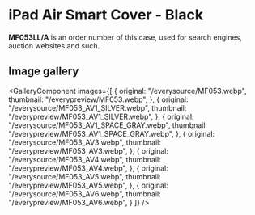 
# iPad Air Smart Cover - Black

<Callout type='info' emoji='👉🏻'>**MF053LL/A** is an order number of this case, used for search engines, auction websites and such.</Callout>

## Image gallery

<GalleryComponent
    images={[
      {
        original: "/everysource/MF053.webp",
        thumbnail: "/everypreview/MF053.webp",
      },
      {
        original: "/everysource/MF053_AV1_SILVER.webp",
        thumbnail: "/everypreview/MF053_AV1_SILVER.webp",
      },
      {
        original: "/everysource/MF053_AV1_SPACE_GRAY.webp",
        thumbnail: "/everypreview/MF053_AV1_SPACE_GRAY.webp",
      },
      {
        original: "/everysource/MF053_AV3.webp",
        thumbnail: "/everypreview/MF053_AV3.webp",
      },
      {
        original: "/everysource/MF053_AV4.webp",
        thumbnail: "/everypreview/MF053_AV4.webp",
      },
      {
        original: "/everysource/MF053_AV5.webp",
        thumbnail: "/everypreview/MF053_AV5.webp",
      },
      {
        original: "/everysource/MF053_AV6.webp",
        thumbnail: "/everypreview/MF053_AV6.webp",
      }
    ]}
  />
